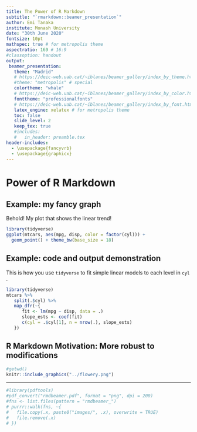 ```yaml
---
title: The Power of R Markdown
subtitle: "`rmarkdown::beamer_presentation`"
author: Emi Tanaka
institute: Monash University
date: "30th June 2020"
fontsize: 10pt
mathspec: true # for metropolis theme
aspectratio: 169 # 16:9
#classoption: handout
output:
 beamer_presentation:
   theme: "Madrid" 
   # https://deic-web.uab.cat/~iblanes/beamer_gallery/index_by_theme.html
   #theme: "metropolis" # special
   colortheme: "whale"
   # https://deic-web.uab.cat/~iblanes/beamer_gallery/index_by_color.html
   fonttheme: "professionalfonts"
   # https://deic-web.uab.cat/~iblanes/beamer_gallery/index_by_font.html
   latex_engine: xelatex # for metropolis theme
   toc: false
   slide_level: 2
   keep_tex: true
   #includes:
   #   in_header: preamble.tex
header-includes:
  - \usepackage{fancyvrb}
  - \usepackage{graphicx}
---
```

# Power of R Markdown
## Example: my fancy graph
Behold! My plot that shows the linear trend!
```r
library(tidyverse)
ggplot(mtcars, aes(mpg, disp, color = factor(cyl))) + 
  geom_point() + theme_bw(base_size = 18)
```
## Example: code and output demonstration
This is how you use `tidyverse` to fit simple linear models to each level in `cyl` .
```r
library(tidyverse)
mtcars %>% 
   split(.$cyl) %>% 
   map_dfr(~{
      fit <- lm(mpg ~ disp, data = .)
      slope_ests <- coef(fit)
      c(cyl = .$cyl[1], n = nrow(.), slope_ests)
   })
```
## R Markdown Motivation: More robust to modifications
```r
#getwd()
knitr::include_graphics("../flowery.png")
```

---

```r
#library(pdftools)
#pdf_convert("rmdbeamer.pdf", format = "png", dpi = 200)
#fns <- list.files(pattern = "rmdbeamer_")
# purrr::walk(fns, ~{
#   file.copy(.x, paste0("images/", .x), overwrite = TRUE)
#   file.remove(.x)
# })
```